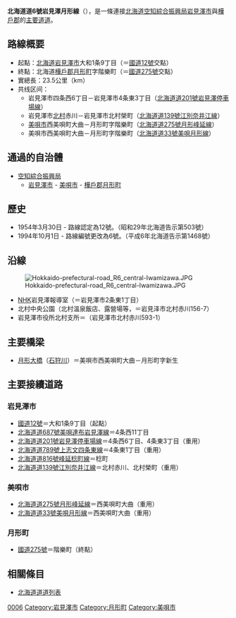 {{Infobox_road
|system             = [[都道府縣道|主要道道]]
|marker_image       = {{Ja_Pref_Route_Sign|pref=北海道|number=6|width=100}}
|highway_name       = 北海道道6號岩見澤月形線
|length_km             = 23.0
|established        = 1954年（昭和29年）
|起點                   = [[北海道|北海道]][[岩見澤市|岩見澤市]]大和1条9丁目
|終點                   = 北海道[[樺戶郡|樺戶郡]][[月形町|月形町]]字階樂町
|junction           = [[File:Japanese_National_Route_Sign_0012.svg|24px]][[國道12號|國道12號]]<br />[[File:Japanese_National_Route_Sign_0275.svg|24px]][[國道275號|國道275號]]<br />[[北海道道33號美唄月形線|北海道道33號美唄月形線]]<br />[[北海道道139號江別奈井江線|北海道道139號江別奈井江線]]<!-- 国道と、主要道道を記述-->
}}
'''北海道道6號岩見澤月形線'''（{{lang-ja|北海道道6号岩見沢月形線}}），是一條連接[[北海道|北海道]][[空知綜合振興局|空知綜合振興局]][[岩見澤市|岩見澤市]]與[[樺戶郡|樺戶郡]]的[[都道府縣道|主要道道]]。

== 路線概要 ==
* 起點：[[北海道|北海道]][[岩見澤市|岩見澤市]]大和1条9丁目（＝[[國道12號|國道12號]]交點）
* 終點：北海道[[樺戶郡|樺戶郡]][[月形町|月形町]]字階樂町（＝[[國道275號|國道275號]]交點）
* 實總長：23.5公里（km）
* 共线区间：
** 岩見澤市四条西6丁目－岩見澤市4条東3丁目（[[北海道道201號岩見澤停車場線|北海道道201號岩見澤停車場線]]）
** 岩見澤市[[北村_(北海道)|北村]]赤川－岩見澤市北村榮町（[[北海道道139號江別奈井江線|北海道道139號江別奈井江線]]）
** [[美唄市|美唄市]]西美唄町大曲－月形町字階樂町（[[北海道道275號月形峰延線|北海道道275號月形峰延線]]）
** 美唄市西美唄町大曲－月形町字階樂町（[[北海道道33號美唄月形線|北海道道33號美唄月形線]]）

== 通過的自治體 ==
* [[空知綜合振興局|空知綜合振興局]]
** [[岩見澤市|岩見澤市]] - [[美唄市|美唄市]] - [[樺戶郡|樺戶郡]][[月形町|月形町]]

== 歷史 ==
* 1954年3月30日 - 路線認定為12號。（昭和29年北海道告示第503號）
* 1994年10月1日 - 路線編號更改為6號。（平成6年北海道告示第1468號）

== 沿線 ==
[[File:Hokkaido-prefectural-road_R6_central-Iwamizawa.JPG|thumb]]
* [[日本放送協會|NHK]]岩見澤報導室（＝岩見澤市2条東1丁目）
* 北村中央公園（北村溫泉飯店、露營場等，＝岩見泽市北村赤川156-7）
* 岩見澤市役所北村支所＝（岩見澤市北村赤川593-1）

== 主要橋梁 ==
* [[月形大橋|月形大橋]]（[[石狩川|石狩川]]）＝美唄市西美唄町大曲－月形町字新生

== 主要接續道路 ==
=== 岩見澤市 ===
* [[國道12號|國道12號]]＝大和1条9丁目（起點）
* [[北海道道687號美唄達布岩見澤線|北海道道687號美唄達布岩見澤線]]＝4条西11丁目
* [[北海道道201號岩見澤停車場線|北海道道201號岩見澤停車場線]]＝4条西6丁目、4条東3丁目（重用）
* [[北海道道789號上志文四条東線|北海道道789號上志文四条東線]]＝4条東1丁目（重用）
* [[北海道道816號峰延稔町線|北海道道816號峰延稔町線]]＝稔町
* [[北海道道139號江別奈井江線|北海道道139號江別奈井江線]]＝北村赤川、北村榮町（重用）

=== 美唄市 ===
* [[北海道道275號月形峰延線|北海道道275號月形峰延線]]＝西美唄町大曲（重用）
* [[北海道道33號美唄月形線|北海道道33號美唄月形線]]＝西美唄町大曲（重用）

=== 月形町 ===
* [[國道275號|國道275號]]＝階樂町（終點）

== 相關條目 ==
* [[北海道道道列表|北海道道道列表]]

{{DEFAULTSORT:ほつかいとうとう0006}}

[[Category:北海道道_(空知管内)|0006]]
[[Category:岩見澤市|Category:岩見澤市]]
[[Category:月形町|Category:月形町]]
[[Category:美唄市|Category:美唄市]]